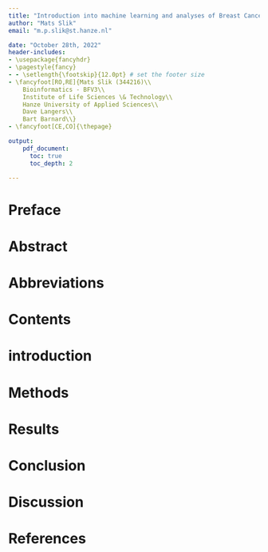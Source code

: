 ```yaml
---
title: "Introduction into machine learning and analyses of Breast Cancer Proteomes"
author: "Mats Slik"
email: "m.p.slik@st.hanze.nl"

date: "October 28th, 2022"
header-includes:
- \usepackage{fancyhdr}
- \pagestyle{fancy}
- - \setlength{\footskip}{12.0pt} # set the footer size
- \fancyfoot[RO,RE]{Mats Slik (344216)\\
    Bioinformatics - BFV3\\
    Institute of Life Sciences \& Technology\\
    Hanze University of Applied Sciences\\
    Dave Langers\\
    Bart Barnard\\}
- \fancyfoot[CE,CO]{\thepage}

output:
    pdf_document:
      toc: true
      toc_depth: 2

---
```

```{=openxml}
<w:p><w:r><w:br w:type="page"/></w:r></w:p>
```

# Preface

# Abstract
# Abbreviations
# Contents
# introduction
# Methods
# Results
# Conclusion
# Discussion
# References